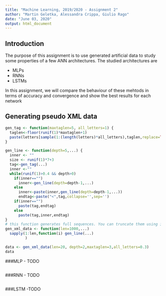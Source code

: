```yaml
---
title: "Machine Learning, 2019/2020 - Assignment 2"
author: "Martin Geletka, Alessandra Crippa, Giulio Rago"
date: "June 03, 2020"
output: html_document
---
```



## Introduction
The purpose of this assignment is  to use generated artificial data to
study some properties of a few ANN architectures. The studied architectures are

* MLPs
* RNNs
* LSTMs

In this assignment, we will compare the behaviour of these mehtods in terms of accuracy and convergence and show the best results for each network


## Generating pseudo XML data
```r
gen_tag <- function(maxtaglen=5, all_letters=1) {
  taglen<-floor(runif(1)*maxtaglen+1)
  paste(letters[sample(1:(length(letters)*all_letters),taglen,replace=TRUE)], collapse='')
}

gen_line <- function(depth=5,...) {
  inner <- ""
  size <- runif(1)*7+3
  tag<-gen_tag(...)
  inner <-""
  while(runif(1)>0.4 && depth>0)
    if(inner=="")
      inner<-gen_line(depth=depth-1,...)
    else
      inner<-paste(inner,gen_line(depth=depth-1,...))
      endtag<-paste("<",tag,collapse='',sep='')
    if(inner=="")
      paste(tag,endtag)
    else
      paste(tag,inner,endtag)
}
# this function generates full sequences. You can truncate them using indexes.
gen_xml_data <- function(len=1000,...)
  sapply(1:len,function(i) gen_line(...)
         )

data <- gen_xml_data(len=20, depth=2,maxtaglen=3,all_letters=0.3)
data
```
###MLP - TODO
```r

```

###RNN - TODO
```r

```

###LSTM -TODO
```r

```


